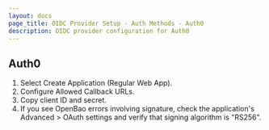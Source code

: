 ```yaml
---
layout: docs
page_title: OIDC Provider Setup - Auth Methods - Auth0
description: OIDC provider configuration for Auth0
---
```


## Auth0

1. Select Create Application (Regular Web App).
1. Configure Allowed Callback URLs.
1. Copy client ID and secret.
1. If you see OpenBao errors involving signature, check the application's Advanced > OAuth settings
   and verify that signing algorithm is "RS256".
